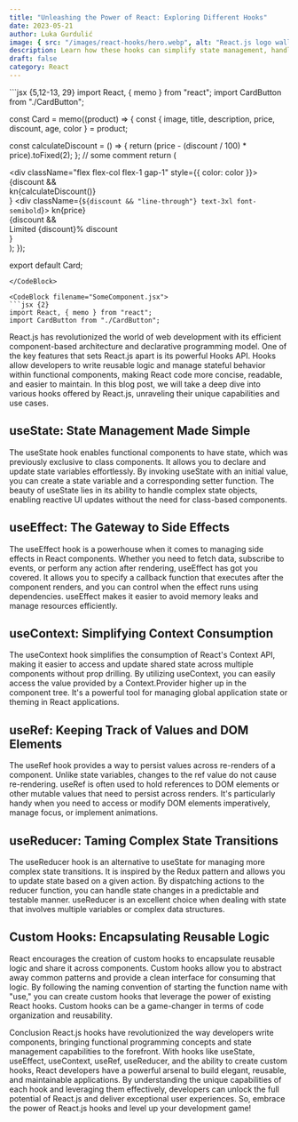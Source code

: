 ```yaml
---
title: "Unleashing the Power of React: Exploring Different Hooks"
date: 2023-05-21
author: Luka Gurdulić
image: { src: "/images/react-hooks/hero.webp", alt: "React.js logo wallpaper" }
description: Learn how these hooks can simplify state management, handle side effects and encapsulate reusable logic.
draft: false
category: React
---
```



<CodeBlock filename="SomeComponent.jsx">
```jsx {5,12-13, 29}
import React, { memo } from "react";
import CardButton from "./CardButton";

const Card = memo((product) => {
  const { image, title, description, price, discount, age, color } = product;

  const calculateDiscount = () => {
    return (price - (discount / 100) * price).toFixed(2);
  };
  // some comment
  return (
    <article
      className="flex h-[600px] w-full max-w-[345px] animate-fadeIn flex-col overflow-hidden rounded-2xl bg-white text-start shadow-2xl">
      <div className="flex flex-col justify-between flex-1 p-6">
        <div className="flex flex-col flex-1 gap-1" style={{ color: color }}>
          {discount && <div className="text-xl">kn{calculateDiscount()}</div>}
          <div
            className={`${discount && "line-through"} text-3xl font-semibold`}>
            kn{price}
          </div>
          {discount && <div>Limited {discount}% discount</div>}
        </div>
        <CardButton color={color} age={age} />
      </div>
    </article>
  );
});

export default Card;
```
</CodeBlock>

<CodeBlock filename="SomeComponent.jsx">
```jsx {2}
import React, { memo } from "react";
import CardButton from "./CardButton";
```
</CodeBlock>


React.js has revolutionized the world of web development with its efficient component-based architecture and declarative programming model. One of the key features that sets React.js apart is its powerful Hooks API. Hooks allow developers to write reusable logic and manage stateful behavior within functional components, making React code more concise, readable, and easier to maintain. In this blog post, we will take a deep dive into various hooks offered by React.js, unraveling their unique capabilities and use cases.

## useState: State Management Made Simple

The useState hook enables functional components to have state, which was previously exclusive to class components. It allows you to declare and update state variables effortlessly. By invoking useState with an initial value, you can create a state variable and a corresponding setter function. The beauty of useState lies in its ability to handle complex state objects, enabling reactive UI updates without the need for class-based components.

## useEffect: The Gateway to Side Effects

The useEffect hook is a powerhouse when it comes to managing side effects in React components. Whether you need to fetch data, subscribe to events, or perform any action after rendering, useEffect has got you covered. It allows you to specify a callback function that executes after the component renders, and you can control when the effect runs using dependencies. useEffect makes it easier to avoid memory leaks and manage resources efficiently.

## useContext: Simplifying Context Consumption

The useContext hook simplifies the consumption of React's Context API, making it easier to access and update shared state across multiple components without prop drilling. By utilizing useContext, you can easily access the value provided by a Context.Provider higher up in the component tree. It's a powerful tool for managing global application state or theming in React applications.

## useRef: Keeping Track of Values and DOM Elements

The useRef hook provides a way to persist values across re-renders of a component. Unlike state variables, changes to the ref value do not cause re-rendering. useRef is often used to hold references to DOM elements or other mutable values that need to persist across renders. It's particularly handy when you need to access or modify DOM elements imperatively, manage focus, or implement animations.

## useReducer: Taming Complex State Transitions

The useReducer hook is an alternative to useState for managing more complex state transitions. It is inspired by the Redux pattern and allows you to update state based on a given action. By dispatching actions to the reducer function, you can handle state changes in a predictable and testable manner. useReducer is an excellent choice when dealing with state that involves multiple variables or complex data structures.

## Custom Hooks: Encapsulating Reusable Logic

React encourages the creation of custom hooks to encapsulate reusable logic and share it across components. Custom hooks allow you to abstract away common patterns and provide a clean interface for consuming that logic. By following the naming convention of starting the function name with "use," you can create custom hooks that leverage the power of existing React hooks. Custom hooks can be a game-changer in terms of code organization and reusability.

Conclusion
React.js hooks have revolutionized the way developers write components, bringing functional programming concepts and state management capabilities to the forefront. With hooks like useState, useEffect, useContext, useRef, useReducer, and the ability to create custom hooks, React developers have a powerful arsenal to build elegant, reusable, and maintainable applications. By understanding the unique capabilities of each hook and leveraging them effectively, developers can unlock the full potential of React.js and deliver exceptional user experiences. So, embrace the power of React.js hooks and level up your development game!
